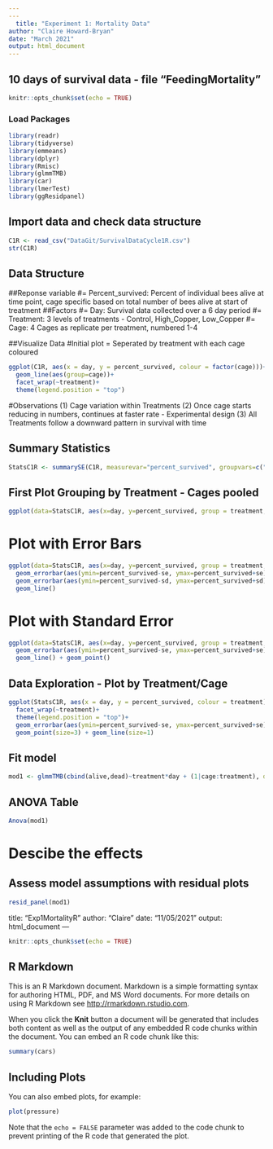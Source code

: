 ```yaml
---
---
  title: "Experiment 1: Mortality Data"
author: "Claire Howard-Bryan"
date: "March 2021"
output: html_document
---
```


## 10 days of survival data - file "FeedingMortality"
  
```r
knitr::opts_chunk$set(echo = TRUE)
```

### Load Packages

```r
library(readr)
library(tidyverse)
library(emmeans)
library(dplyr)
library(Rmisc)
library(glmmTMB)
library(car)
library(lmerTest)
library(ggResidpanel)
```

## Import data and check data structure

```r
C1R <- read_csv("DataGit/SurvivalDataCycle1R.csv")
str(C1R)
```

## Data Structure
##Reponse variable 
#= Percent_survived: Percent of individual bees alive at time point, cage specific based on total number of bees alive at start of treatment
##Factors 
#= Day: Survival data collected over a 6 day period
#= Treatment: 3 levels of treatments - Control, High_Copper, Low_Copper
#= Cage: 4 Cages as replicate per treatment, numbered 1-4

##Visualize Data
#Initial plot = Seperated by treatment with each cage coloured
```r
ggplot(C1R, aes(x = day, y = percent_survived, colour = factor(cage)))+
  geom_line(aes(group=cage))+
  facet_wrap(~treatment)+
  theme(legend.position = "top")
```  
#Observations
(1) Cage variation within Treatments
(2) Once cage starts reducing in numbers, continues at faster rate - Experimental design
(3) All Treatments follow a downward pattern in survival with time 

## Summary Statistics
```r
StatsC1R <- summarySE(C1R, measurevar="percent_survived", groupvars=c("treatment","day"))
```

## First Plot Grouping by Treatment - Cages pooled
```r
ggplot(data=StatsC1R, aes(x=day, y=percent_survived, group = treatment, colour = treatment)) + geom_line() + geom_point()
```
# Plot with Error Bars
```r
ggplot(data=StatsC1R, aes(x=day, y=percent_survived, group = treatment, colour = treatment)) +
  geom_errorbar(aes(ymin=percent_survived-se, ymax=percent_survived+se)) +
  geom_errorbar(aes(ymin=percent_survived-sd, ymax=percent_survived+sd), width=.3, size=1.1) +
  geom_line()
```
# Plot with Standard Error
```r
ggplot(data=StatsC1R, aes(x=day, y=percent_survived, group = treatment, colour = treatment)) +
  geom_errorbar(aes(ymin=percent_survived-se, ymax=percent_survived+se)) +
  geom_line() + geom_point()
```
## Data Exploration - Plot by Treatment/Cage
```r
ggplot(StatsC1R, aes(x = day, y = percent_survived, colour = treatment))+
  facet_wrap(~treatment)+
  theme(legend.position = "top")+
  geom_errorbar(aes(ymin=percent_survived-se, ymax=percent_survived+se), width=0.5, size=0.5) +
  geom_point(size=3) + geom_line(size=1)
```
## Fit model 
```r
mod1 <- glmmTMB(cbind(alive,dead)~treatment*day + (1|cage:treatment), data = C1R, family = binomial(link = "logit"))
```
## ANOVA Table
```r
Anova(mod1)
```
# Descibe the effects

## Assess model assumptions with residual plots
```r
resid_panel(mod1)
```
title: "Exp1MortalityR"
author: "Claire"
date: "11/05/2021"
output: html_document
---

```r
knitr::opts_chunk$set(echo = TRUE)
```

## R Markdown

This is an R Markdown document. Markdown is a simple formatting syntax for authoring HTML, PDF, and MS Word documents. For more details on using R Markdown see <http://rmarkdown.rstudio.com>.

When you click the **Knit** button a document will be generated that includes both content as well as the output of any embedded R code chunks within the document. You can embed an R code chunk like this:

```r
summary(cars)
```

## Including Plots

You can also embed plots, for example:

```r
plot(pressure)
```

Note that the `echo = FALSE` parameter was added to the code chunk to prevent printing of the R code that generated the plot.
